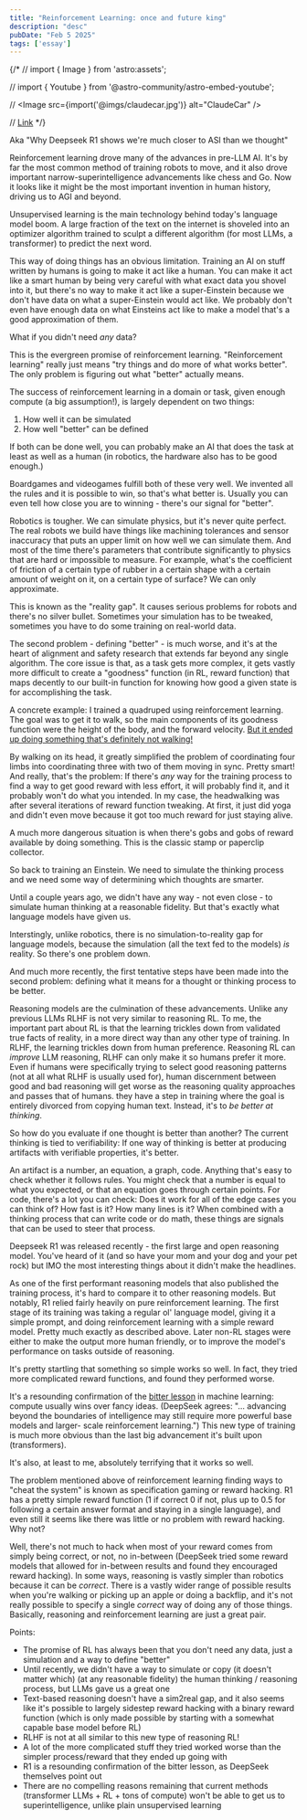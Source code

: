 ```yaml
---
title: "Reinforcement Learning: once and future king"
description: "desc"
pubDate: "Feb 5 2025"
tags: ['essay']
---
```


{/*
// import { Image } from 'astro:assets';

// import { Youtube } from '@astro-community/astro-embed-youtube';

// <Image src={import('@imgs/claudecar.jpg')} alt="ClaudeCar" />

// [Link](https://github.com/pwspen)
*/}

Aka "Why Deepseek R1 shows we're much closer to ASI than we thought"

Reinforcement learning drove many of the advances in pre-LLM AI. It's by far the most common method of training robots to move, and it also drove important narrow-superintelligence advancements like chess and Go. Now it looks like it might be the most important invention in human history, driving us to AGI and beyond.

Unsupervised learning is the main technology behind today's language model boom. A large fraction of the text on the internet is shoveled into an optimizer algorithm trained to sculpt a different algorithm (for most LLMs, a transformer) to predict the next word.

This way of doing things has an obvious limitation. Training an AI on stuff written by humans is going to make it act like a human. You can make it act like a smart human by being very careful with what exact data you shovel into it, but there's no way to make it act like a super-Einstein because we don't have data on what a super-Einstein would act like. We probably don't even have enough data on what Einsteins act like to make a model that's a good approximation of them.

What if you didn't need *any* data?

This is the evergreen promise of reinforcement learning. "Reinforcement learning" really just means "try things and do more of what works better". The only problem is figuring out what "better" actually means.

The success of reinforcement learning in a domain or task, given enough compute (a big assumption!), is largely dependent on two things:
1. How well it can be simulated
2. How well "better" can be defined

If both can be done well, you can probably make an AI that does the task at least as well as a human (in robotics, the hardware also has to be good enough.)

Boardgames and videogames fulfill both of these very well. We invented all the rules and it is possible to win, so that's what better is. Usually you can even tell how close you are to winning - there's our signal for "better".

Robotics is tougher. We can simulate physics, but it's never quite perfect. The real robots we build have things like machining tolerances and sensor inaccuracy that puts an upper limit on how well we can simulate them. And most of the time there's parameters that contribute significantly to physics that are hard or impossible to measure. For example, what's the coefficient of friction of a certain type of rubber in a certain shape with a certain amount of weight on it, on a certain type of surface? We can only approximate.

This is known as the "reality gap". It causes serious problems for robots and there's no silver bullet. Sometimes your simulation has to be tweaked, sometimes you have to do some training on real-world data.

The second problem - defining "better" - is much worse, and it's at the heart of alignment and safety research that extends far beyond any single algorithm. The core issue is that, as a task gets more complex, it gets vastly more difficult to create a "goodness" function (in RL, reward function) that maps decently to our built-in function for knowing how good a given state is for accomplishing the task.

A concrete example: I trained a quadruped using reinforcement learning. The goal was to get it to walk, so the main components of its goodness function were the height of the body, and the forward velocity. [But it ended up doing something that's definitely not walking!](/headwalk.html)

By walking on its head, it greatly simplified the problem of coordinating four limbs into coordinating three with two of them moving in sync. Pretty smart! And really, that's the problem: If there's *any* way for the training process to find a way to get good reward with less effort, it will probably find it, and it probably won't do what you intended. In my case, the headwalking was after several iterations of reward function tweaking. At first, it just did yoga and didn't even move because it got too much reward for just staying alive.

A much more dangerous situation is when there's gobs and gobs of reward available by doing something. This is the classic stamp or paperclip collector.

So back to training an Einstein. We need to simulate the thinking process and we need some way of determining which thoughts are smarter.

Until a couple years ago, we didn't have any way - not even close - to simulate human thinking at a reasonable fidelity. But that's exactly what language models have given us. 

Interstingly, unlike robotics, there is no simulation-to-reality gap for language models, because the simulation (all the text fed to the models) *is* reality. So there's one problem down.

And much more recently, the first tentative steps have been made into the second problem: defining what it means for a thought or thinking process to be better.

Reasoning models are the culmination of these advancements. Unlike any previous LLMs <MarginNote> RLHF is not very similar to reasoning RL. To me, the important part about RL is that the learning trickles down from validated true facts of reality, in a more direct way than any other type of training. In RLHF, the learning trickles down from human preference. Reasoning RL can *improve* LLM reasoning, RLHF can only make it so humans prefer it more. Even if humans were specifically trying to select good reasoning patterns (not at all what RLHF is usually used for), human discernment between good and bad reasoning will get worse as the reasoning quality approaches and passes that of humans. </MarginNote> they have a step in training where the goal is entirely divorced from copying human text. Instead, it's to *be better at thinking*.

So how do you evaluate if one thought is better than another? The current thinking is tied to verifiability: If one way of thinking is better at producing artifacts with verifiable properties, it's better.

An artifact is a number, an equation, a graph, code. Anything that's easy to check whether it follows rules. You might check that a number is equal to what you expected, or that an equation goes through certain points. For code, there's a lot you can check: Does it work for all of the edge cases you can think of? How fast is it? How many lines is it? When combined with a thinking process that can write code or do math, these things are signals that can be used to steer that process.

Deepseek R1 was released recently - the first large and open reasoning model. You've heard of it (and so have your mom and your dog and your pet rock) but IMO the most interesting things about it didn't make the headlines.

As one of the first performant reasoning models that also published the training process, it's hard to compare it to other reasoning models. But notably, R1 relied fairly heavily on pure reinforcement learning. The first stage of its training was taking a regular ol' language model, giving it a simple prompt, and doing reinforcement learning with a simple reward model. Pretty much exactly as described above. Later non-RL stages were either to make the output more human friendly, or to improve the model's performance on tasks outside of reasoning.

It's pretty startling that something so simple works so well. In fact, they tried more complicated reward functions, and found they performed worse.

It's a resounding confirmation of the [bitter lesson](http://www.incompleteideas.net/IncIdeas/BitterLesson.html) in machine learning: compute usually wins over fancy ideas. (DeepSeek agrees: "... advancing beyond the boundaries of intelligence may still require more powerful base models and larger- scale reinforcement learning.") This new type of training is much more obvious than the last big advancement it's built upon (transformers).

It's also, at least to me, absolutely terrifying that it works so well.

The problem mentioned above of reinforcement learning finding ways to "cheat the system" is known as specification gaming or reward hacking. R1 has a pretty simple reward function (1 if correct 0 if not, plus up to 0.5 for following a certain answer format and staying in a single language), and even still it seems like there was little or no problem with reward hacking. Why not?

Well, there's not much to hack when most of your reward comes from simply being correct, or not, no in-between (DeepSeek tried some reward models that allowed for in-between results and found they encouraged reward hacking). In some ways, reasoning is vastly simpler than robotics because it can be *correct*. There is a vastly wider range of possible results when you're walking or picking up an apple or doing a backflip, and it's not really possible to specify a single *correct* way of doing any of those things. Basically, reasoning and reinforcement learning are just a great pair.

Points:
- The promise of RL has always been that you don't need any data, just a simulation and a way to define "better"
- Until recently, we didn't have a way to simulate or copy (it doesn't matter which) (at any reasonable fidelity) the human thinking / reasoning process, but LLMs gave us a great one
- Text-based reasoning doesn't have a sim2real gap, and it also seems like it's possible to largely sidestep reward hacking with a binary reward function (which is only made possible by starting with a somewhat capable base model before RL)
- RLHF is not at all similar to this new type of reasoning RL!
- A lot of the more complicated stuff they tried worked worse than the simpler process/reward that they ended up going with
- R1 is a resounding confirmation of the bitter lesson, as DeepSeek themselves point out
- There are no compelling reasons remaining that current methods (transformer LLMs + RL + tons of compute) won't be able to get us to superintelligence, unlike plain unsupervised learning